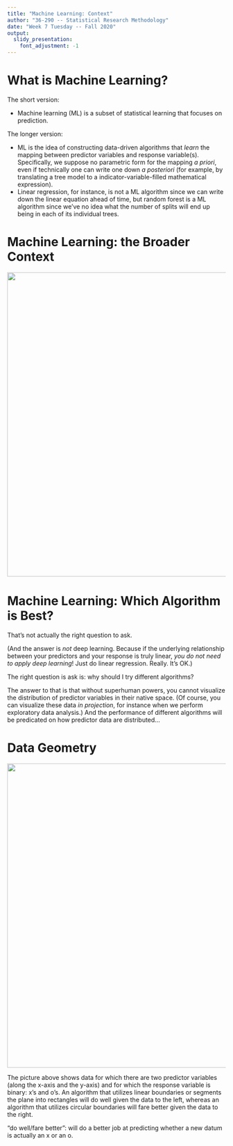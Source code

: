 ```yaml
---
title: "Machine Learning: Context"
author: "36-290 -- Statistical Research Methodology"
date: "Week 7 Tuesday -- Fall 2020"
output: 
  slidy_presentation:
    font_adjustment: -1
---
```


What is Machine Learning?
===

The short version:

- Machine learning (ML) is a subset of statistical learning that focuses on prediction.

The longer version:

- ML is the idea of constructing data-driven algorithms that *learn* the mapping between predictor variables and response variable(s). Specifically, we suppose no parametric form for the mapping *a priori*, even if technically one can write one down *a posteriori* (for example, by translating a tree model to a indicator-variable-filled mathematical expression).
- Linear regression, for instance, is not a ML algorithm since we can write down the linear equation ahead of time, but random forest is a ML algorithm since we've no idea what the number of splits will end up being in each of its individual trees.

Machine Learning: the Broader Context
===

<center>![](http://www.stat.cmu.edu/~pfreeman/ml_broad_context.png){width=700px}</center>

Machine Learning: Which Algorithm is Best?
===

That's not actually the right question to ask.

(And the answer is *not* deep learning. Because if the underlying relationship between your predictors and your response is truly linear, *you do not need to apply deep learning*! Just do linear regression. Really. It's OK.)

The right question is ask is: why should I try different algorithms?

The answer to that is that without superhuman powers, you cannot visualize the distribution of predictor variables in their native space. (Of course, you can visualize these data *in projection*, for instance when we perform exploratory data analysis.) And the performance of different algorithms will be predicated on how predictor data are distributed...

Data Geometry
===

<center>![](http://www.stat.cmu.edu/~pfreeman/data_geometry.png){width=700px}</center>

The picture above shows data for which there are two predictor variables (along the x-axis and the y-axis) and for which the response variable is binary: x's and o's. An algorithm that utilizes linear boundaries or segments the plane into rectangles will do well given the data to the left, whereas an algorithm that utilizes circular boundaries will fare better given the data to the right.

"do well/fare better": will do a better job at predicting whether a new datum is actually an x or an o.


